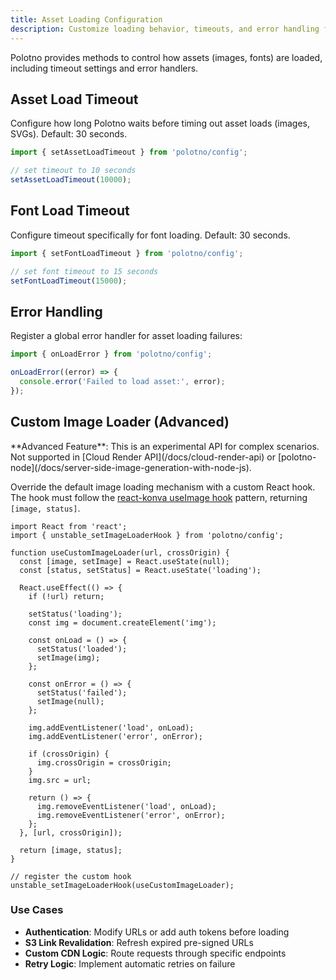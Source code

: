 ```yaml
---
title: Asset Loading Configuration
description: Customize loading behavior, timeouts, and error handling for images and fonts
---
```


Polotno provides methods to control how assets (images, fonts) are loaded, including timeout settings and error handlers.

## Asset Load Timeout

Configure how long Polotno waits before timing out asset loads (images, SVGs). Default: 30 seconds.

```ts
import { setAssetLoadTimeout } from 'polotno/config';

// set timeout to 10 seconds
setAssetLoadTimeout(10000);
```

## Font Load Timeout

Configure timeout specifically for font loading. Default: 30 seconds.

```ts
import { setFontLoadTimeout } from 'polotno/config';

// set font timeout to 15 seconds
setFontLoadTimeout(15000);
```

## Error Handling

Register a global error handler for asset loading failures:

```ts
import { onLoadError } from 'polotno/config';

onLoadError((error) => {
  console.error('Failed to load asset:', error);
});
```

## Custom Image Loader (Advanced)

<Callout type="warn">
**Advanced Feature**: This is an experimental API for complex scenarios. Not supported in [Cloud Render API](/docs/cloud-render-api) or [polotno-node](/docs/server-side-image-generation-with-node-js).
</Callout>

Override the default image loading mechanism with a custom React hook. The hook must follow the [react-konva useImage hook](https://konvajs.org/docs/react/Images.html) pattern, returning `[image, status]`.

```tsx
import React from 'react';
import { unstable_setImageLoaderHook } from 'polotno/config';

function useCustomImageLoader(url, crossOrigin) {
  const [image, setImage] = React.useState(null);
  const [status, setStatus] = React.useState('loading');

  React.useEffect(() => {
    if (!url) return;
    
    setStatus('loading');
    const img = document.createElement('img');
    
    const onLoad = () => {
      setStatus('loaded');
      setImage(img);
    };
    
    const onError = () => {
      setStatus('failed');
      setImage(null);
    };
    
    img.addEventListener('load', onLoad);
    img.addEventListener('error', onError);
    
    if (crossOrigin) {
      img.crossOrigin = crossOrigin;
    }
    img.src = url;
    
    return () => {
      img.removeEventListener('load', onLoad);
      img.removeEventListener('error', onError);
    };
  }, [url, crossOrigin]);
  
  return [image, status];
}

// register the custom hook
unstable_setImageLoaderHook(useCustomImageLoader);
```

### Use Cases

- **Authentication**: Modify URLs or add auth tokens before loading
- **S3 Link Revalidation**: Refresh expired pre-signed URLs
- **Custom CDN Logic**: Route requests through specific endpoints
- **Retry Logic**: Implement automatic retries on failure